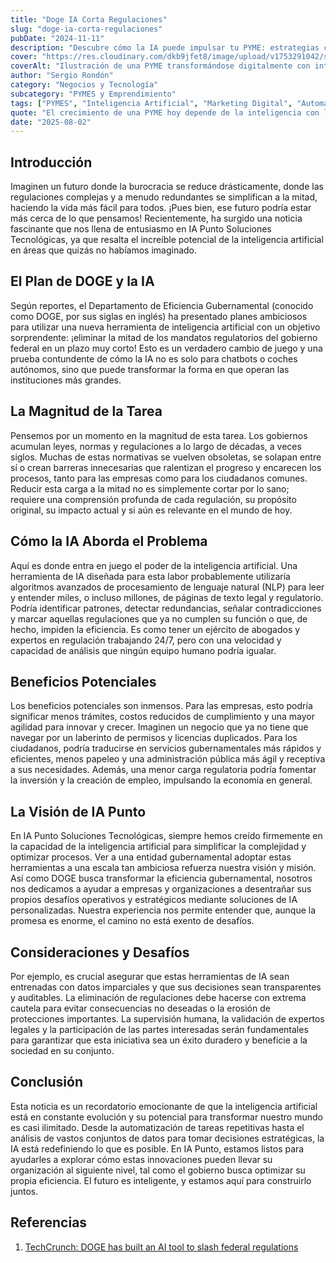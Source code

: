 ```yaml
---
title: "Doge IA Corta Regulaciones"
slug: "doge-ia-corta-regulaciones"
pubDate: "2024-11-11"
description: "Descubre cómo la IA puede impulsar tu PYME: estrategias concretas de marketing, automatización y datos para aumentar ventas."
cover: "https://res.cloudinary.com/dkb9jfet8/image/upload/v1753291042/small-business_kk56r6.jpg"
coverAlt: "Ilustración de una PYME transformándose digitalmente con inteligencia artificial."
author: "Sergio Rondón"
category: "Negocios y Tecnología"
subcategory: "PYMES y Emprendimiento"
tags: ["PYMES", "Inteligencia Artificial", "Marketing Digital", "Automatización", "Ventas"]
quote: "El crecimiento de una PYME hoy depende de la inteligencia con la que se aplican datos, IA y estrategia. — Sergio Rondón"
date: "2025-08-02"
---
```




<h2 id="introduccion">Introducción</h2>

Imaginen un futuro donde la burocracia se reduce drásticamente, donde las regulaciones complejas y a menudo redundantes se simplifican a la mitad, haciendo la vida más fácil para todos. ¡Pues bien, ese futuro podría estar más cerca de lo que pensamos! Recientemente, ha surgido una noticia fascinante que nos llena de entusiasmo en IA Punto Soluciones Tecnológicas, ya que resalta el increíble potencial de la inteligencia artificial en áreas que quizás no habíamos imaginado.

<h2 id="el-plan-de-doge-y-la-ia">El Plan de DOGE y la IA</h2>

Según reportes, el Departamento de Eficiencia Gubernamental (conocido como DOGE, por sus siglas en inglés) ha presentado planes ambiciosos para utilizar una nueva herramienta de inteligencia artificial con un objetivo sorprendente: ¡eliminar la mitad de los mandatos regulatorios del gobierno federal en un plazo muy corto! Esto es un verdadero cambio de juego y una prueba contundente de cómo la IA no es solo para chatbots o coches autónomos, sino que puede transformar la forma en que operan las instituciones más grandes.

<h2 id="la-magnitud-de-la-tarea">La Magnitud de la Tarea</h2>

Pensemos por un momento en la magnitud de esta tarea. Los gobiernos acumulan leyes, normas y regulaciones a lo largo de décadas, a veces siglos. Muchas de estas normativas se vuelven obsoletas, se solapan entre sí o crean barreras innecesarias que ralentizan el progreso y encarecen los procesos, tanto para las empresas como para los ciudadanos comunes. Reducir esta carga a la mitad no es simplemente cortar por lo sano; requiere una comprensión profunda de cada regulación, su propósito original, su impacto actual y si aún es relevante en el mundo de hoy.

<h2 id="como-la-ia-aborda-el-problema">Cómo la IA Aborda el Problema</h2>

Aquí es donde entra en juego el poder de la inteligencia artificial. Una herramienta de IA diseñada para esta labor probablemente utilizaría algoritmos avanzados de procesamiento de lenguaje natural (NLP) para leer y entender miles, o incluso millones, de páginas de texto legal y regulatorio. Podría identificar patrones, detectar redundancias, señalar contradicciones y marcar aquellas regulaciones que ya no cumplen su función o que, de hecho, impiden la eficiencia. Es como tener un ejército de abogados y expertos en regulación trabajando 24/7, pero con una velocidad y capacidad de análisis que ningún equipo humano podría igualar.

<h2 id="beneficios-potenciales">Beneficios Potenciales</h2>

Los beneficios potenciales son inmensos. Para las empresas, esto podría significar menos trámites, costos reducidos de cumplimiento y una mayor agilidad para innovar y crecer. Imaginen un negocio que ya no tiene que navegar por un laberinto de permisos y licencias duplicados. Para los ciudadanos, podría traducirse en servicios gubernamentales más rápidos y eficientes, menos papeleo y una administración pública más ágil y receptiva a sus necesidades. Además, una menor carga regulatoria podría fomentar la inversión y la creación de empleo, impulsando la economía en general.

<h2 id="la-vision-de-ia-punto">La Visión de IA Punto</h2>

En IA Punto Soluciones Tecnológicas, siempre hemos creído firmemente en la capacidad de la inteligencia artificial para simplificar la complejidad y optimizar procesos. Ver a una entidad gubernamental adoptar estas herramientas a una escala tan ambiciosa refuerza nuestra visión y misión. Así como DOGE busca transformar la eficiencia gubernamental, nosotros nos dedicamos a ayudar a empresas y organizaciones a desentrañar sus propios desafíos operativos y estratégicos mediante soluciones de IA personalizadas. Nuestra experiencia nos permite entender que, aunque la promesa es enorme, el camino no está exento de desafíos.

<h2 id="consideraciones-y-desafios">Consideraciones y Desafíos</h2>

Por ejemplo, es crucial asegurar que estas herramientas de IA sean entrenadas con datos imparciales y que sus decisiones sean transparentes y auditables. La eliminación de regulaciones debe hacerse con extrema cautela para evitar consecuencias no deseadas o la erosión de protecciones importantes. La supervisión humana, la validación de expertos legales y la participación de las partes interesadas serán fundamentales para garantizar que esta iniciativa sea un éxito duradero y beneficie a la sociedad en su conjunto.

<h2 id="conclusion">Conclusión</h2>

Esta noticia es un recordatorio emocionante de que la inteligencia artificial está en constante evolución y su potencial para transformar nuestro mundo es casi ilimitado. Desde la automatización de tareas repetitivas hasta el análisis de vastos conjuntos de datos para tomar decisiones estratégicas, la IA está redefiniendo lo que es posible. En IA Punto, estamos listos para ayudarles a explorar cómo estas innovaciones pueden llevar su organización al siguiente nivel, tal como el gobierno busca optimizar su propia eficiencia. El futuro es inteligente, y estamos aquí para construirlo juntos.

<h2 id="referencias">Referencias</h2>

<ol>
  <li>
    <a
      href="https://techcrunch.com/2025/07/27/doge-has-built-an-ai-tool-to-slash-federal-regulations/"
      target="_blank"
      rel="noopener noreferrer"
    >
      TechCrunch: DOGE has built an AI tool to slash federal regulations
    </a>
  </li>
</ol>

